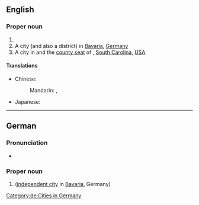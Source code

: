 ==English==
{{wikipedia|Bamberg (disambiguation)|Bamberg}}

===Proper noun===
{{en-proper noun}}

# {{surname|en}}
# A city (and also a district) in [[Bavaria]], [[Germany]]
# A city in and the [[county seat]] of {{l|en|Bamberg County}}, [[South Carolina]], [[USA]]

====Translations====
{{trans-top|city in south central Germany}}
* Chinese:
*: Mandarin: {{t+|cmn|班貝格|sc=Hani}}, {{t+|cmn|班贝格|tr=Bānbèigé|sc=Hani}}
{{trans-mid}}
* Japanese: {{t-needed|ja}}
{{trans-bottom}}

{{topics|en|Cities in Germany|Cities in the United States|South Carolina, USA}}

----

==German==
{{wikipedia|lang=de}}

===Pronunciation===
* {{audio|de|De-Bamberg.ogg|Audio}}

===Proper noun===
{{de-proper noun|n}}

# {{l|en|Bamberg}} ([[independent city]] in [[Bavaria]], Germany)

[[Category:de:Cities in Germany]]